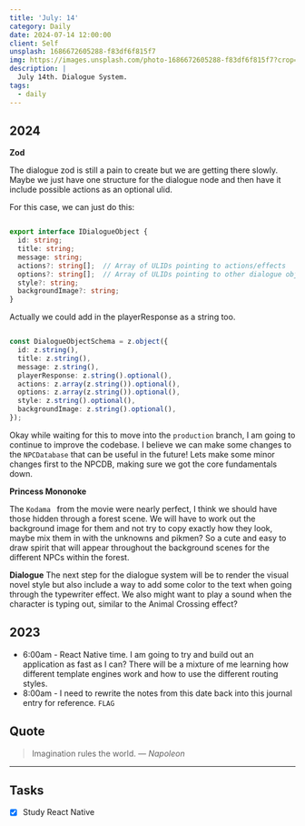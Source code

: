 ```yaml
---
title: 'July: 14'
category: Daily
date: 2024-07-14 12:00:00
client: Self
unsplash: 1686672605288-f83df6f815f7
img: https://images.unsplash.com/photo-1686672605288-f83df6f815f7?crop=entropy&cs=srgb&fm=jpg&ixid=MnwzNjM5Nzd8MHwxfHJhbmRvbXx8fHx8fHx8fDE2ODE3NDg2ODY&ixlib=rb-4.0.3&q=85
description: |
  July 14th. Dialogue System.
tags:
  - daily
---
```


## 2024

**Zod**

The dialogue zod is still a pain to create but we are getting there slowly.
Maybe we just have one structure for the dialogue node and then have it include possible actions as an optional ulid.

For this case, we can just do this:

```ts 

export interface IDialogueObject {
  id: string;
  title: string;
  message: string;
  actions?: string[];  // Array of ULIDs pointing to actions/effects
  options?: string[];  // Array of ULIDs pointing to other dialogue objects
  style?: string; 
  backgroundImage?: string;
}

```

Actually we could add in the playerResponse as a string too.

```ts

const DialogueObjectSchema = z.object({
  id: z.string(),
  title: z.string(),
  message: z.string(),
  playerResponse: z.string().optional(),
  actions: z.array(z.string()).optional(), 
  options: z.array(z.string()).optional(),
  style: z.string().optional(),
  backgroundImage: z.string().optional(),
});

```

Okay while waiting for this to move into the `production` branch, I am going to continue to improve the codebase.
I believe we can make some changes to the `NPCDatabase` that can be useful in the future!
Lets make some minor changes first to the NPCDB, making sure we got the core fundamentals down.

**Princess Mononoke**

The `Kodama ` from the movie were nearly perfect, I think we should have those hidden through a forest scene.
We will have to work out the background image for them and not try to copy exactly how they look, maybe mix them in with the unknowns and pikmen?
So a cute and easy to draw spirit that will appear throughout the background scenes for the different NPCs within the forest.

**Dialogue**
The next step for the dialogue system will be to render the visual novel style but also include a way to add some color to the text when going through the typewriter effect.
We also might want to play a sound when the character is typing out, similar to the Animal Crossing effect?




## 2023
- 6:00am - React Native time. I am going to try and build out an application as fast as I can? There will be a mixture of me learning how different template engines work and how to use the different routing styles.
- 8:00am - I need to rewrite the notes from this date back into this journal entry for reference. `FLAG`

## Quote

> Imagination rules the world.
> — <cite>Napoleon</cite>

---

## Tasks

- [x] Study React Native
